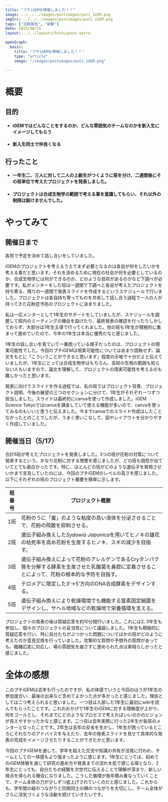 ```yaml
---
title: "プチiGEMを開催しました！！"
image: ../../../images/postimages/puti_iGEM.png
imgSrc: ../../../images/postimages/puti_iGEM.png
tags: ["活動報告", "新歓"]
date: 2025/08/15
layout: ../../layouts/PostLayout.astro

openGraph:
  basic:
    title: "プチiGEMを開催しました！！"  
    type: "article"                         
    image: "/images/postimages/puti_iGEM.png"

---
```




# 概要
## 目的
- #### **iGEMではどんなことをするのか、どんな雰囲気のチームなのかを新入生にイメージしてもらう**
- #### **新入生同士で仲良くなる**

## 行ったこと
- #### 一年生二、三人に対して二人の上級生がつくように班を分け、二週間後にその班単位で考えたプロジェクトを発表しました。
- #### プロジェクトは合成生物学の範囲で考える事を意識してもらい、それ以外の制限は設けませんでした。

# やってみて
## 開催日まで

各班で予定を決めて話し合いをしていました。

iGEMのプロジェクトを考えるうえでまず必要となるのは各自が何をしたいかを考える事だと思います。それを決めるために現在の社会が何を必要としているのか、合成生物学には何ができるのか、どのような技術があるのかなど下調べが必要です。私がメンターをした班は一週間で下調べと各自が考えたプロジェクトを持ち寄る、残りの一週間で発表スライドを作成するというスケジュールで行いました。プロジェクトは各自持ち寄ってものを共有して話し合う過程で一人の人が持ってきた花粉症予防のプロジェクトに決まりました。

私は一応メンターとして1年生のサポートをしていましたが、スケジュールを調整して班内のミーティングの機会を設けたり、最終発表の確認を行ったりしかしておらず、大部分は1年生主導で行ってくれました。他の班も1年生が積極的に集まって進めていたので、今年の1年生は本当に優秀だなと感じました。

1年生の話し合いを見ていて一番困っている様子だったのは、プロジェクトの現実可能性でした。今回のプチiGEMは現実可能性についてはあまり固執せず、論文をもとに「こういうことができると思います」程度の示唆で十分だよと伝えていましたが、1年生にとっては合成生物学はもちろん、高校の生物の範囲も知らない人もいますので、論文を理解して、プロジェクトの現実可能性を考えるのも難しかったと思います。

発表に向けてスライドを作る過程では、私の班ではプロジェクト背景、プロジェクト説明、今後の展望の三つのセクションに分けて、1年生がそれぞれ一つずつ担当しました。スライドは最終的にcanvaを使って作成しました。iGEM Science Tokyoではcanvaを課金していて使える機能が多いので、canvaを使ってみるのもいいと思うと伝えました。今までcanvaでのスライド作成はしたことなかったとのことでしたが、うまく使いこなして、図やレイアウトを分かりやすく作成していました。

## 開催当日（5/17）

合計5班が考えたプロジェクトを発表しました。3つの班が花粉の対策について発表するという、かなり花粉に対する憎悪を感じましたが、どの班も個性が出ていてとても面白かったです。特に、ほとんどの班がどのような遺伝子を発現させいかまで言及していたのには、今回のプチiGEMのレベルの高さを感じました。以下にそれぞれの班のプロジェクト概要を簡単に示します。

| 班番号 | プロジェクト概要 |
| --- | --- |
| 1班 | 花粉のうに「蜜」のような粘度の高い液体を分泌させることで、花粉の飛散を抑制させる。 |
| 2班 | 遺伝子組み換えした*Sydowia Japonica*を用いてヒノキの雄花の枯死率を高め花粉を生産するヒノキ、スギの減少を目指す。 |
| 3班 | 遺伝子組み換えによって花粉のアレルゲンであるCryタンパク質を分解する酵素を生産させた乳酸菌を鼻腔に定着させることによって、花粉の根本的な予防を目指す。 |
| 4班 | テロメアに限定した3’→5’方向のDNA合成酵素をデザインする。 |
| 5班 | 遺伝子組み換えにより乾燥環境でも機能する窒素固定細菌をデザインし、サヘル地域などの乾燥地で栄養循環を支える。 |

プロジェクトの発表の後は質疑応答を約10分間行いました。これには2, 3年生も参加し、個々のプロジェクトの妥当性について議論しました。1年生も積極的に質疑応答を行い、特に自分たちがぶつかった問題についてほかの班がどのように考えたのか意見交換を行っていました。攻撃的な質問や予想外の質問があっても、臨機応変に対応し、場の雰囲気を崩さずに進められた点は素晴らしかったと感じました。

# 全体の感想

このプチiGEMは去年も行ったのですが、私の体感でいうと今回のほうが1年生の参加度合い、最後の出来など含めてよかった点が多かったと感じました。理由としては二つ考えられると思いました。一つ目は入部した1年生に最初にwikiを読んでもらったことです。これのおかげで1年生のiGEMに対する理解度が上がり、何をゴールとし、それまでにどのようなプロセスで考えればいいのかのビジョンが見えやすかったかなと感じます。二つ目は去年実際に行った2年生が各班のメンターとなったことです。2年生は去年の反省を生かし、1年生が困っているところにそれなりのアドバイスを与えたり、去年の発表スライドを見せて具体的な発表の完成をイメージさせたりすることができたかと思います。

今回のプチiGEMを通して、学年を超えた交流や知識の共有が活発に行われ、チームとしての一体感もより強まったように感じます。1年生にとっては、初めてのiGEM体験を通じて研究の進め方や発表までの流れを肌で感じる場となり、2年生にとっても、自分たちの経験を次世代に伝えることで理解が深まり、新しい視点を得られる機会になりました。こうした循環が毎年積み重なっていくことで、チーム全体の力が少しずつ底上げされていくのだと感じました。これからも、学年間の縦のつながりと同期同士の横のつながりを大切にし、チーム全体がさらに活気づくような活動を続けていきたいです。




